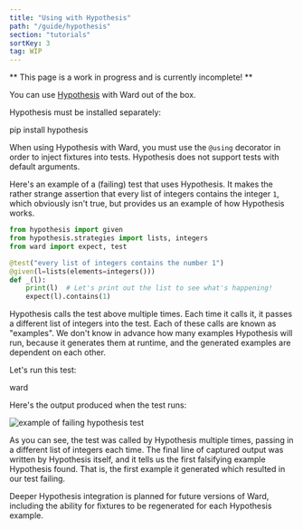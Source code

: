 ```yaml
---
title: "Using with Hypothesis"
path: "/guide/hypothesis"
section: "tutorials"
sortKey: 3
tag: WIP
---
```


<Warning>
** This page is a work in progress and is currently incomplete! **
</Warning>
<br/>

You can use [Hypothesis](https://hypothesis.readthedocs.io/en/latest/) with Ward out of the box.

Hypothesis must be installed separately:

<TerminalCommand>pip install hypothesis</TerminalCommand>

<Warning>When using Hypothesis with Ward, you must use the `@using` decorator
in order to inject fixtures into tests. Hypothesis does not support
tests with default arguments.</Warning>
<br/>

Here's an example of a (failing) test that uses Hypothesis. It makes
the rather strange assertion that every list of integers contains the integer `1`, 
which obviously isn't true, but provides us an example of how Hypothesis works.

```python
from hypothesis import given
from hypothesis.strategies import lists, integers
from ward import expect, test

@test("every list of integers contains the number 1")
@given(l=lists(elements=integers()))
def _(l):
    print(l)  # Let's print out the list to see what's happening!
    expect(l).contains(1)
```

Hypothesis calls the test above multiple times. Each time it calls it,
it passes a different list of integers into the test. Each of these calls are known
 as "examples". We don't know in advance how many examples Hypothesis will run, because
 it generates them at runtime, and the generated examples are dependent on each other.

Let's run this test:

<TerminalCommand>ward</TerminalCommand>

Here's the output produced when the test runs:

![example of failing hypothesis test](../../images/hypothesis_1.png)

As you can see, the test was called by Hypothesis multiple times, passing in a different
list of integers each time. The final line of captured output was written by Hypothesis itself,
and it tells us the first falsifying example Hypothesis found. That is, the first example it generated
which resulted in our test failing.

<Warning>
Deeper Hypothesis integration is planned for future versions of Ward,
including the ability for fixtures to be regenerated for each Hypothesis 
example.
</Warning>
